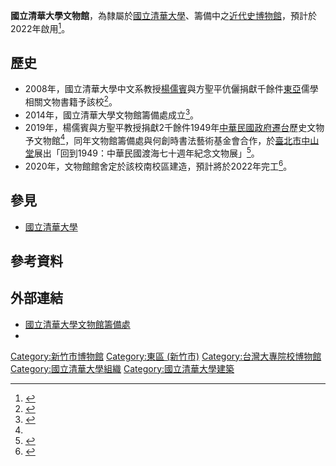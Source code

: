 {{Infobox Museum
 |name          = 國立清華大學文物館
 |image         = 
 |imagesize     = 
 |caption       = 
 |map_type      = 
 |map_caption   = 
 |latitude      = 
 |longitude     = 
 |established   = 
 |dissolved     = 
 |location      = {{ROC}}[[台灣|台灣]][[新竹市|新竹市]][[東區_(新竹市)|東區]]光復路二段101號 {{Coord|24.796415|120.994732|display=title,inline}}
 |type          = [[博物館|博物館]]
 |visitors      = 
 |director      = 
 |curator       = 
 |publictransit = [[新竹市公車藍線|新竹市公車藍線]]清華大學站
 |website       = [http://museum.site.nthu.edu.tw/ 國立清華大學文物館籌備處]
}}
'''國立清華大學文物館'''，為隸屬於[[國立清華大學|國立清華大學]]、籌備中之[[近代史|近代史]][[博物館|博物館]]，預計於2022年啟用<ref name=udn191207>{{cite|url=https://udn.com/news/story/6928/4211938|author=張雅婷|title=30年薪水投入買收藏品 楊儒賓買到太太跟他劃清界線|journal=[[聯合報|聯合新聞網]]|date=2019-12-07|accessdate=2020-11-01|archive-date=2020-03-04|archive-url=https://web.archive.org/web/20200304131008/https://udn.com/news/story/6928/4211938|dead-url=no}}</ref>。

==歷史==
*2008年，國立清華大學中文系教授[[楊儒賓|楊儒賓]]與方聖平伉儷捐獻千餘件[[東亞|東亞]]儒學相關文物書籍予該校<ref name=munthu01>{{cite|url=http://museum.site.nthu.edu.tw/p/404-1153-148533.php?Lang=zh-tw|title=緣起-清華大學文物館籌備處之成立|website=國立清華大學文物館籌備處|publisher=國立清華大學}}</ref>。
*2014年，國立清華大學文物館籌備處成立<ref name=libnthu150201>{{cite|url=http://archives.lib.nthu.edu.tw/history/timeline/doc/20150201.pdf|author=圖書館特藏組|title=文物館籌設大事記|website=國立清華大學圖書館|publisher=國立清華大學|date=2015-02-01}}</ref>。
*2019年，楊儒賓與方聖平教授捐獻2千餘件1949年[[中華民國政府遷台|中華民國政府遷台]]歷史文物予文物館<ref name=udn191207/>，同年文物館籌備處與何創時書法藝術基金會合作，於[[臺北市|臺北市]][[中山堂_(臺北市)|中山堂]]展出「回到1949：中華民國渡海七十週年紀念文物展」<ref name=ltn191116>{{cite|url=https://news.ltn.com.tw/news/life/breakingnews/2980230|author=楊心慧|title=中華民國渡海70周年紀念文物展 台北中山堂登場|journal=[[自由時報|自由時報]]|date=2019-11-16|accessdate=2020-11-01|archive-date=2019-11-17|archive-url=https://web.archive.org/web/20191117175003/https://news.ltn.com.tw/news/life/breakingnews/2980230|dead-url=no}}</ref>。
*2020年，文物館館舍定於該校南校區建造，預計將於2022年完工<ref name=connthu>{{cite|url=http://construc.site.nthu.edu.tw/p/406-1167-178366,r992.php?Lang=zh-tw|title=國立清華大學文物館新建工程簡介|website=國立清華大學營繕組|publisher=國立清華大學|date=2020-04-22|accessdate=2020-11-01|archive-date=2022-03-20|archive-url=https://web.archive.org/web/20220320053049/http://construc.site.nthu.edu.tw/p/406-1167-178366,r992.php?Lang=zh-tw|dead-url=no}}</ref>。

== 參見 ==
*[[國立清華大學|國立清華大學]]

==參考資料==
{{references}}

== 外部連結 ==
*[http://museum.site.nthu.edu.tw/ 國立清華大學文物館籌備處]{{Wayback|url=http://museum.site.nthu.edu.tw/ |date=20201124004842 }}
*{{facebook|nthuMUSEUM|國立清華大學文物館籌備處}}

{{國立清華大學}}
{{台灣博物館}}
[[Category:新竹市博物館|Category:新竹市博物館]]
[[Category:東區_(新竹市)|Category:東區 (新竹市)]]
[[Category:台灣大專院校博物館|Category:台灣大專院校博物館]]
[[Category:國立清華大學組織|Category:國立清華大學組織]]
[[Category:國立清華大學建築|Category:國立清華大學建築]]